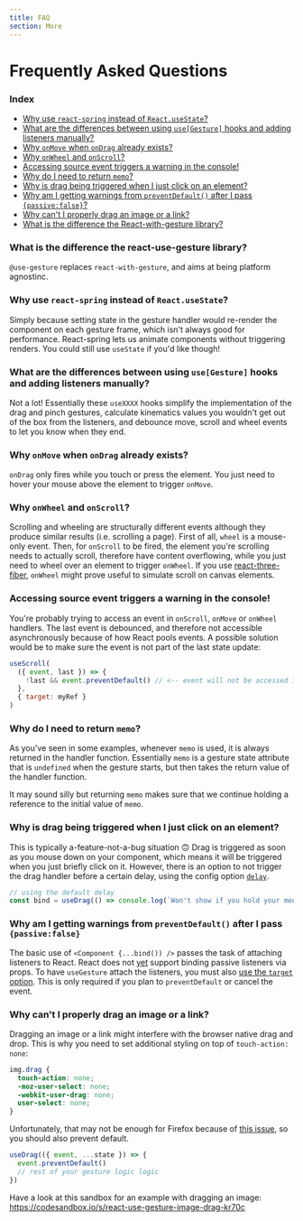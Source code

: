 ```yaml
---
title: FAQ
section: More
---
```


# Frequently Asked Questions

### Index

- [Why use `react-spring` instead of `React.useState`?](#why-use-react-spring-instead-of-reactusestate)
- [What are the differences between using `use[Gesture]` hooks and adding listeners manually?](#what-are-the-differences-between-using-usegesture-hooks-and-adding-listeners-manually)
- [Why `onMove` when `onDrag` already exists?](#why-onmove-when-ondrag-already-exists)
- [Why `onWheel` and `onScroll`?](#why-onwheel-and-onscroll)
- [Accessing source event triggers a warning in the console!](#accessing-source-event-triggers-a-warning-in-the-console)
- [Why do I need to return `memo`?](#why-do-i-need-to-return-memo)
- [Why is drag being triggered when I just click on an element?](#why-is-drag-being-triggered-when-i-just-click-on-an-element)
- [Why am I getting warnings from `preventDefault()` after I pass `{passive:false}`?](#why-am-i-getting-warnings-from-preventdefault-after-i-pass-passivefalse)
- [Why can't I properly drag an image or a link?](#why-cant-i-properly-drag-an-image-or-a-link)
- [What is the difference the React-with-gesture library?](#what-is-the-difference-the-react-with-gesture-library)

### What is the difference the react-use-gesture library?

`@use-gesture` replaces `react-with-gesture`, and aims at being platform agnostinc.

### Why use `react-spring` instead of `React.useState`?

Simply because setting state in the gesture handler would re-render the component on each gesture frame, which isn't always good for performance. React-spring lets us animate components without triggering renders. You could still use `useState` if you'd like though!

### What are the differences between using `use[Gesture]` hooks and adding listeners manually?

Not a lot! Essentially these `useXXXX` hooks simplify the implementation of the drag and pinch gestures, calculate kinematics values you wouldn't get out of the box from the listeners, and debounce move, scroll and wheel events to let you know when they end.

### Why `onMove` when `onDrag` already exists?

`onDrag` only fires while you touch or press the element. You just need to hover your mouse above the element to trigger `onMove`.

### Why `onWheel` and `onScroll`?

Scrolling and wheeling are structurally different events although they produce similar results (i.e. scrolling a page). First of all, `wheel` is a mouse-only event. Then, for `onScroll` to be fired, the element you're scrolling needs to actually scroll, therefore have content overflowing, while you just need to wheel over an element to trigger `onWheel`. If you use [react-three-fiber](https://github.com/pmndrs/react-three-fiber), `onWheel` might prove useful to simulate scroll on canvas elements.

### Accessing source event triggers a warning in the console!

You're probably trying to access an event in `onScroll`, `onMove` or `onWheel` handlers. The last event is debounced, and therefore not accessible asynchronously because of how React pools events. A possible solution would be to make sure the event is not part of the last state update:

```jsx
useScroll(
  ({ event, last }) => {
    !last && event.preventDefault() // <-- event will not be accessed in the last event
  },
  { target: myRef }
)
```

### Why do I need to return `memo`?

As you've seen in some examples, whenever `memo` is used, it is always returned in the handler function. Essentially `memo` is a gesture state attribute that is `undefined` when the gesture starts, but then takes the return value of the handler function.

It may sound silly but returning `memo` makes sure that we continue holding a reference to the initial value of `memo`.

### Why is drag being triggered when I just click on an element?

This is typically a-feature-not-a-bug situation 🙃 Drag is triggered as soon as you mouse down on your component, which means it will be triggered when you just briefly click on it. However, there is an option to not trigger the drag handler before a certain delay, using the config option [`delay`](/docs/options/#delay-drag-only).

```jsx
// using the default delay
const bind = useDrag(() => console.log(`Won't show if you hold your mouse less than 180ms`), { delay: true })
```

### Why am I getting warnings from `preventDefault()` after I pass `{passive:false}`

The basic use of `<Component {...bind()) />` passes the task of attaching listeners to React. React does not [yet](https://github.com/facebook/react/issues/6436) support binding passive listeners via props. To have `useGesture` attach the listeners, you must also [use the `target` option](/docs/options/#target). This is only required if you plan to `preventDefault` or cancel the event.

### Why can't I properly drag an image or a link?

Dragging an image or a link might interfere with the browser native drag and drop. This is why you need to set additional styling on top of `touch-action: none`:

```css
img.drag {
  touch-action: none;
  -moz-user-select: none;
  -webkit-user-drag: none;
  user-select: none;
}
```

Unfortunately, that may not be enough for Firefox because of [this issue](https://bugzilla.mozilla.org/show_bug.cgi?id=1376369), so you should also prevent default.

```js
useDrag(({ event, ...state }) => {
  event.preventDefault()
  // rest of your gesture logic logic
})
```

Have a look at this sandbox for an example with dragging an image: https://codesandbox.io/s/react-use-gesture-image-drag-kr70c
